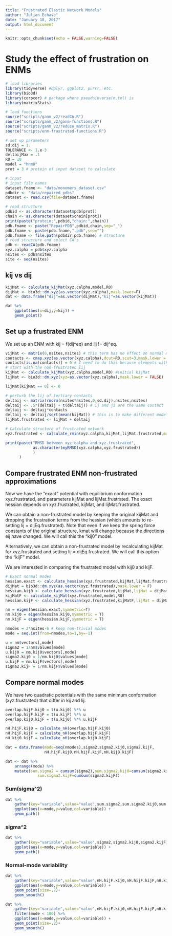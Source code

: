 ```yaml
---
title: "Frustrated Elastic Network Models"
author: "Julian Echave"
date: "January 18, 2017"
output: html_document
---
```


```r
knitr::opts_chunk$set(echo = FALSE,warning=FALSE)
```

# Study the effect of frustration on ENMs
```r
# load libraries
library(tidyverse) #dplyr, ggplot2, purrr, etc.
library(bio3d)
library(corpcor) # package where pseudoinverse(m,tol) is
library(matrixStats)
```

```r
# load functions
source("scripts/ganm_v2/readCA.R") 
source("scripts/ganm_v2/ganm-functions.R") 
source("scripts/ganm_v2/reduce_matrix.R")
source("scripts/enm-frustrated-functions.R")
```

```r

# set up parameters
sd.dij = 1.
TOLERANCE <- 1.e-3
deltaijMax = .1
R0 = 10
model = "hnm0"
prot = 3 # protein of input dataset to calculate
```


```r
# input
# input file names
dataset.fname <- "data/monomers_dataset.csv"
pdbdir <- "data/repaired_pdbs"
dataset <- read.csv(file=dataset.fname)
```


```r
# read structure 
pdbid <- as.character(dataset$pdb[prot])
chain <- as.character(dataset$chain[prot])
print(paste("protein:",pdbid,"chain:",chain))
pdb.fname <- paste("RepairPDB",pdbid,chain,sep="_")
pdb.fname <- paste(pdb.fname,".pdb",sep="")
pdb.fname <- file.path(pdbdir,pdb.fname) # structure
# read structure and select CA's
pdb <- readCA(pdb.fname)
xyz.calpha = pdb$xyz.calpha
nsites <- pdb$nsites
site <- seq(nsites)
```

## kij vs dij
```r
kijMat <- calculate_kijMat(xyz.calpha,model,R0)
dijMat <- bio3d::dm.xyz(as.vector(xyz.calpha),mask.lower=F)
dat <- data.frame("dij"=as.vector(dijMat),"kij"=as.vector(kijMat))

dat %>% 
    ggplot(aes(x=dij,y=kij)) + 
    geom_point()

```

## Set up a frustrated ENM
We set up an ENM with kij = f(dij^eq) and lij != dij^eq.

```r
vijMat <- matrix(0,nsites,nsites) # this term has no effect on normal mode calculations
contacts <- cmap.xyz(as.vector(xyz.calpha),dcut=R0,scut=3,mask.lower = FALSE) # contact map
contacts[is.na(contacts)] = 0 # I need to do this because elements with abs(j-i)<=scut are NA
# start with the non-frustrated lij
kijMat <- calculate_kijMat(xyz.calpha,model,R0) #initial kijMat
lijMat <- bio3d::dm.xyz(xyz=as.vector(xyz.calpha),mask.lower = FALSE)

lijMat[kijMat == 0] <- 0 

# perturb the lij of tertiary contacts
deltaij <- matrix(rnorm(nsites*nsites,0,sd.dij),nsites,nsites)
deltaij <- .5*(deltaij + t(deltaij)) # ij and ji are the same contact
deltaij <- deltaij*contacts
deltaij <- deltaij/sqrt(mean(kijMat)) # this is to make different models comparable
lijMat.frustrated <- lijMat + deltaij

# Calculate structure of frustrated network
xyz.frustrated <- calculate_rmin(xyz.calpha,kijMat,lijMat.frustrated,maxit=10,TOL=1.e-5)

print(paste("RMSD between xyz.calpha and xyz.frustrated",
            as.character(myRMSD(xyz.calpha,xyz.frustrated))
            )
      )


```

## Compare frustrated ENM non-frustrated approximations
Now we have the "exact" potential with equilibrium conformation xyz.frustrated, and parameters kijMat and lijMat.frustrated. 
The exact hessian depends on xyz.frustrated, kijMat, and lijMat.frustrated. 

We can obtain a non-frustrated model by keeping the original kijMat and dropping the frustration terms from the hessian (which amounts to re-setting lij = dijEq.frustrated). Note that even if we keep the spring force constants of the original structure,  kmat will change because the directions eij have changed.
We will call this the "kij0" model.


Alternatively, we can obtain a non-frustrated model by recalculating kijMat for xyz.frustrated and setting lij = dijEq.frustrated.
We will call this option the "kijF" model.

We are interested in comparing the frustrated model with kij0 and kijF.


```r
# Exact normal modes
hessian.exact <- calculate_hessian(xyz.frustrated,kijMat,lijMat.frustrated)
dijMat = bio3d::dm.xyz(as.vector(xyz.frustrated),mask.lower = F)
hessian.kij0 <- calculate_hessian(xyz.frustrated,kijMat,lijMat = dijMat)
kijMatF <- calculate_kijMat(xyz.frustrated,model,R0)
hessian.kijF <- calculate_hessian(xyz.frustrated,kijMatF,lijMat = dijMat)

nm = eigen(hessian.exact,symmetric=T)
nm.kij0 = eigen(hessian.kij0,symmetric = T)
nm.kijF = eigen(hessian.kijF,symmetric = T)

nmodes = 3*nsites-6 # keep non-trivial modes
mode = seq.int(from=nmodes,to=1,by=-1)

u = nm$vectors[,mode]
sigma2 = 1/nm$values[mode]
u.kij0 = nm.kij0$vectors[,mode]
sigma2.kij0 = 1/nm.kij0$values[mode]
u.kijF = nm.kijF$vectors[,mode]
sigma2.kijF = 1/nm.kijF$values[mode]
```

## Compare normal modes
We have two quadratic potentials with the same minimum conformation (xyz.frustrated) that differ in kij and lij. 
```r

overlap.hijF.kij0 = t(u.kij0) %*% u
overlap.hijF.kijF = t(u.kijF) %*% u
overlap.kij0.kijF = t(u.kij0) %*% u.kijF

nH.hijF.kij0 = calculate_nH(overlap.hijF.kij0)
nH.hijF.kijF = calculate_nH(overlap.hijF.kijF)
nH.kij0.kijF = calculate_nH(overlap.kij0.kijF)

dat = data.frame(mode=seq(nmodes),sigma2,sigma2.kij0,sigma2.kijF,
                 nH.hijF.kij0,nH.hijF.kijF,nH.kij0.kijF)

dat <- dat %>%
    arrange(mode) %>%
    mutate(sum.sigma2 = cumsum(sigma2),sum.sigma2.kij0=cumsum(sigma2.kij0),
              sum.sigma2.kijF=cumsum(sigma2.kijF))
```

### Sum(sigma^2)
```r
dat %>% 
    gather(key="variable",value="value",sum.sigma2,sum.sigma2.kij0,sum.sigma2.kijF) %>%
    ggplot(aes(x=mode,y=value,col=variable)) +
    geom_path()
```


### sigma^2
```r
dat %>% 
    gather(key="variable",value="value",sigma2,sigma2.kij0,sigma2.kijF) %>%
    ggplot(aes(x=mode,y=value,col=variable)) +
    geom_path()
```

### Normal-mode variability
```r
dat %>% 
    gather(key="variable",value="value",nH.hijF.kij0,nH.hijF.kijF,nH.kij0.kijF) %>%
    ggplot(aes(x=mode,y=value,col=variable)) +
    geom_point(size=.2)+
    geom_smooth()
```

```r
dat %>% 
    gather(key="variable",value="value",nH.hijF.kij0,nH.hijF.kijF,nH.kij0.kijF) %>%
    filter(mode < 100) %>%
    ggplot(aes(x=mode,y=value,col=variable)) +
    geom_point(size=.2)+
    geom_smooth()
```
